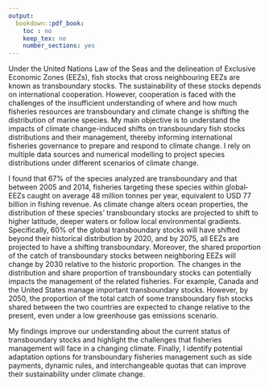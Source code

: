 ```yaml
---
output:
  bookdown::pdf_book:
    toc : no
    keep_tex: no
    number_sections: yes
---
```


Under the United Nations Law of the Seas and the delineation of Exclusive Economic Zones (EEZs), fish stocks that cross neighbouring EEZs are known as transboundary stocks. The sustainability of these stocks depends on international cooperation. However, cooperation is faced with the challenges of the insufficient understanding of where and how much fisheries resources are transboundary and climate change is shifting the distribution of marine species. My main objective is to understand the impacts of climate change-induced shifts on transboundary fish stocks distributions and their management, thereby informing international fisheries governance to prepare and respond to climate change. I rely on multiple data sources and numerical modelling to project species distributions under different scenarios of climate change.

I found that 67% of the species analyzed are transboundary and that between 2005 and 2014, fisheries targeting these species within global‐EEZs caught on average 48 million tonnes per year, equivalent to USD 77 billion in fishing revenue. As climate change alters ocean properties, the distribution of these species’ transboundary stocks are projected to shift to higher latitude, deeper waters or follow local environmental gradients. Specifically, 60% of the global transboundary stocks will have shifted beyond their historical distribution by 2020, and by 2075, all EEZs are projected to have a shifting transboundary. Moreover, the shared proportion of the catch of transboundary stocks between neighboring EEZs will change by 2030 relative to the historic proportion. The changes in the distribution and share proportion of transboundary stocks can potentially impacts the management of the related fisheries. For example, Canada and the United States manage important transboundary stocks. However, by 2050, the proportion of the total catch of some transboundary fish stocks shared between the two countries are expected to change relative to the present, even under a low greenhouse gas emissions scenario.

My findings improve our understanding about the current status of transboundary stocks and highlight the challenges that fisheries management will face in a changing climate. Finally, I identify potential adaptation options for transboundary fisheries management such as side payments, dynamic rules, and interchangeable quotas that can improve their sustainability under climate change.
